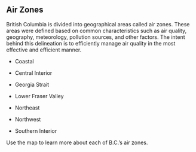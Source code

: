 ## Air Zones

British Columbia is divided into geographical areas called air zones. These areas were defined based on common characteristics such as air quality, geography, meteorology, pollution sources, and other factors. The intent behind this delineation is to efficiently manage air quality in the most effective and efficient manner.

-   Coastal

-   Central Interior

-   Georgia Strait

-   Lower Fraser Valley

-   Northeast

-   Northwest

-   Southern Interior

Use the map to learn more about each of B.C.'s air zones.
